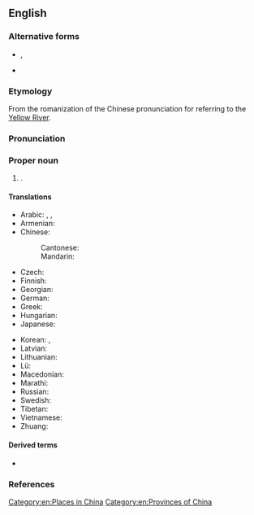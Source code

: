 ==English==
{{wikipedia}}
{{commonscat}}

===Alternative forms===
* {{l|en|Ho-pei}}, {{l|en|Hopei}} {{gloss|Wade-Giles}}
* {{l|en|Hopeh}} {{gloss|Postal Map spelling}}

===Etymology===
From the {{bor|en|cmn-pinyin|-}} romanization of the {{bor|en|cmn|-}} Chinese pronunciation for {{zh-l|河北|tr=Héběi|lit=[[north]] [of the] [[river]]<ref>{{cite-book|en|year=1998|chapter=Hunan|editor={{w|Saul B. Cohen}}|title=The Columbia Gazetteer of the World|url=https://archive.org/details/columbiagazettee02cohe/|volume=2|location=[[New York]]|publisher={{w|Columbia University Press}}|isbn=0-231-11040-5|lccn=98-071262|oclc=164337564|page=1257|pageurl=https://archive.org/details/columbiagazettee02cohe/page/1257/|column=2|text=Hebei (HUH-bai) [Chin.=N of the river]}}</ref>}} referring to the [[Yellow River]].

===Pronunciation===
{{rfp|en}}

===Proper noun===
{{en-proper noun}}

# {{place|en|province|in northern|c/China|capital=Shijiazhuang}}.

====Translations====
{{trans-top|province of China}}
* Arabic: {{t|ar|خِبِي|m}}, {{t|ar|خِيبِي|m|tr=ḵebī}}, {{t|ar|هِيبِي|m|tr=hebī}}
* Armenian: {{t|hy|Հեբեյ}}
* Chinese:
*: Cantonese: {{t|yue|河北|tr=ho4 bak1|sc=Hani}}
*: Mandarin: {{t+|cmn|河北|tr=Héběi|sc=Hani}}
* Czech: {{t|cs|Che-pej}}
* Finnish: {{t|fi|Hebei}}
* Georgian: {{t|ka|ხებეი}}
* German: {{t+|de|Hebei|n}}
* Greek: {{t|el|Χεμπέι}}
* Hungarian: {{t+|hu|Hopej}}
* Japanese: {{t|ja|河北|tr=かほく, Kahoku}}
{{trans-mid}}
* Korean: {{t|ko|^허베이}}, {{t|ko|하북}}
* Latvian: {{t|lv|Hebei}}
* Lithuanian: {{t|lt|Hebėjus}}
* Lü: {{t|khb|ᦷᦆᧉᦵᦗᦲᧉ}}
* Macedonian: {{t|mk|Хебеј}}
* Marathi: {{t|mr|हेपेइ}}
* Russian: {{t|ru|Хэбэ́й|m}}
* Swedish: {{t|sv|Hebei}}
* Tibetan: {{t|bo|ཧའོ་པེ་ཞིང་ཆེན}}
* Vietnamese: {{t+|vi|Hà Bắc}}
* Zhuang: {{t|za|Hozbwz}}
{{trans-bottom}}

====Derived terms====
* {{l|en|hebeiensis}}

===References===
<references/>

[[Category:en:Places in China]]
[[Category:en:Provinces of China]]